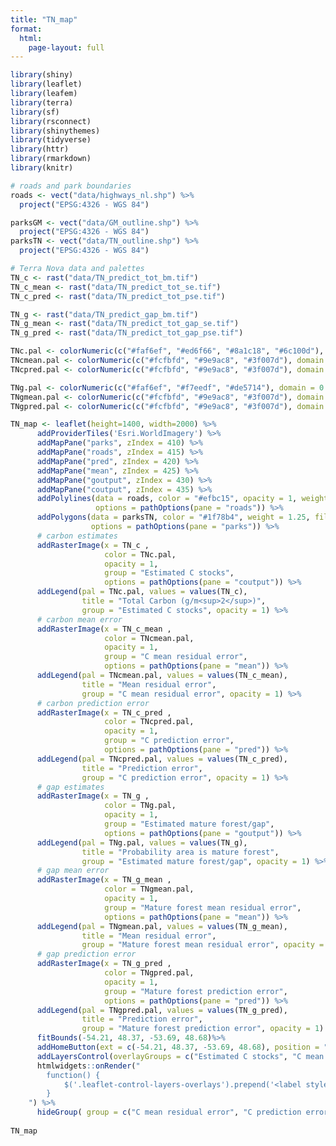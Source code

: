 ```yaml
---
title: "TN_map"
format: 
  html:
    page-layout: full
---
```


```r


library(shiny)
library(leaflet)
library(leafem)
library(terra)
library(sf)
library(rsconnect)
library(shinythemes)
library(tidyverse)
library(httr)
library(rmarkdown)
library(knitr)
```

```r
# roads and park boundaries
roads <- vect("data/highways_nl.shp") %>% 
  project("EPSG:4326 - WGS 84")

parksGM <- vect("data/GM_outline.shp") %>% 
  project("EPSG:4326 - WGS 84")
parksTN <- vect("data/TN_outline.shp") %>% 
  project("EPSG:4326 - WGS 84")

# Terra Nova data and palettes
TN_c <- rast("data/TN_predict_tot_bm.tif")
TN_c_mean <- rast("data/TN_predict_tot_se.tif")
TN_c_pred <- rast("data/TN_predict_tot_pse.tif")

TN_g <- rast("data/TN_predict_gap_bm.tif")
TN_g_mean <- rast("data/TN_predict_tot_gap_se.tif")
TN_g_pred <- rast("data/TN_predict_tot_gap_pse.tif")
```

```r
TNc.pal <- colorNumeric(c("#faf6ef", "#ed6f66", "#8a1c18", "#6c100d"), domain = values(TN_c), na.color = "transparent")
TNcmean.pal <- colorNumeric(c("#fcfbfd", "#9e9ac8", "#3f007d"), domain = values(TN_c_mean), na.color = "transparent")
TNcpred.pal <- colorNumeric(c("#fcfbfd", "#9e9ac8", "#3f007d"), domain = values(TN_c_pred), na.color = "transparent")

TNg.pal <- colorNumeric(c("#faf6ef", "#f7eedf", "#de5714"), domain = 0:1, na.color = "transparent")
TNgmean.pal <- colorNumeric(c("#fcfbfd", "#9e9ac8", "#3f007d"), domain = values(TN_g_mean), na.color = "transparent")
TNgpred.pal <- colorNumeric(c("#fcfbfd", "#9e9ac8", "#3f007d"), domain = values(TN_g_pred), na.color = "transparent")
```

```r

TN_map <- leaflet(height=1400, width=2000) %>%
      addProviderTiles('Esri.WorldImagery') %>%
      addMapPane("parks", zIndex = 410) %>% 
      addMapPane("roads", zIndex = 415) %>%
      addMapPane("pred", zIndex = 420) %>% 
      addMapPane("mean", zIndex = 425) %>% 
      addMapPane("goutput", zIndex = 430) %>%
      addMapPane("coutput", zIndex = 435) %>% 
      addPolylines(data = roads, color = "#efbc15", opacity = 1, weight = 1.25,
                   options = pathOptions(pane = "roads")) %>%
      addPolygons(data = parksTN, color = "#1f78b4", weight = 1.25, fillColor = "#1f78b4", fillOpacity = 0.5,
                  options = pathOptions(pane = "parks")) %>% 
      # carbon estimates
      addRasterImage(x = TN_c , 
                     color = TNc.pal,
                     opacity = 1,
                     group = "Estimated C stocks",
                     options = pathOptions(pane = "coutput")) %>%
      addLegend(pal = TNc.pal, values = values(TN_c),
                title = "Total Carbon (g/m<sup>2</sup>)",
                group = "Estimated C stocks", opacity = 1) %>% 
      # carbon mean error   
      addRasterImage(x = TN_c_mean , 
                     color = TNcmean.pal,
                     opacity = 1,
                     group = "C mean residual error",
                     options = pathOptions(pane = "mean")) %>%
      addLegend(pal = TNcmean.pal, values = values(TN_c_mean),
                title = "Mean residual error",
                group = "C mean residual error", opacity = 1) %>%
      # carbon prediction error   
      addRasterImage(x = TN_c_pred , 
                     color = TNcpred.pal,
                     opacity = 1,
                     group = "C prediction error",
                     options = pathOptions(pane = "pred")) %>%
      addLegend(pal = TNcpred.pal, values = values(TN_c_pred),
                title = "Prediction error",
                group = "C prediction error", opacity = 1) %>%
      # gap estimates 
      addRasterImage(x = TN_g , 
                     color = TNg.pal,
                     opacity = 1,
                     group = "Estimated mature forest/gap",
                     options = pathOptions(pane = "goutput")) %>%
      addLegend(pal = TNg.pal, values = values(TN_g),
                title = "Probability area is mature forest",
                group = "Estimated mature forest/gap", opacity = 1) %>% 
      # gap mean error 
      addRasterImage(x = TN_g_mean , 
                     color = TNgmean.pal,
                     opacity = 1,
                     group = "Mature forest mean residual error",
                     options = pathOptions(pane = "mean")) %>%
      addLegend(pal = TNgmean.pal, values = values(TN_g_mean),
                title = "Mean residual error",
                group = "Mature forest mean residual error", opacity = 1) %>% 
      # gap prediction error 
      addRasterImage(x = TN_g_pred , 
                     color = TNgpred.pal,
                     opacity = 1,
                     group = "Mature forest prediction error",
                     options = pathOptions(pane = "pred")) %>%
      addLegend(pal = TNgpred.pal, values = values(TN_g_pred),
                title = "Prediction error",
                group = "Mature forest prediction error", opacity = 1) %>% 
      fitBounds(-54.21, 48.37, -53.69, 48.68)%>% 
      addHomeButton(ext = c(-54.21, 48.37, -53.69, 48.68), position = "topleft", group = "Recenter") %>% 
      addLayersControl(overlayGroups = c("Estimated C stocks", "C mean residual error", "C prediction error", "Estimated mature forest/gap", "Mature forest mean residual error", "Mature forest prediction error"), position = "topleft", options = layersControlOptions(collapsed = F)) %>% 
      htmlwidgets::onRender("
        function() {
            $('.leaflet-control-layers-overlays').prepend('<label style=\"text-align:left\">Available layers</label>');
        }
    ") %>%
      hideGroup( group = c("C mean residual error", "C prediction error","Mature forest mean residual error", "Mature forest prediction error"))
    
TN_map
```
